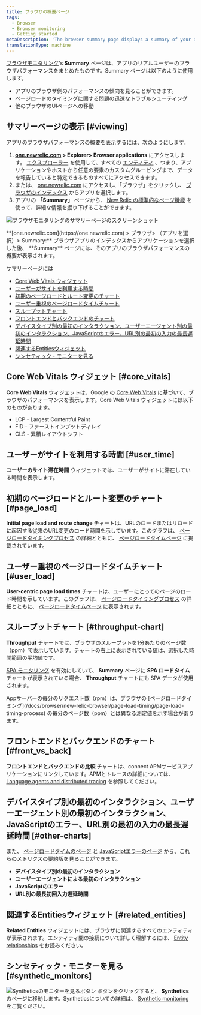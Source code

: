 ```yaml
---
title: ブラウザの概要ページ
tags:
  - Browser
  - Browser monitoring
  - Getting started
metaDescription: 'The browser summary page displays a summary of your app''s browser-side performance, including page load timing, and throughput charts.'
translationType: machine
---
```




[ブラウザモニタリング](/docs/browser/new-relic-browser/getting-started/new-relic-browser)'s **Summary** ページは、アプリのリアルユーザーのブラウザパフォーマンスをまとめたものです。Summary ページは以下のように使用します。

* アプリのブラウザ側のパフォーマンスの傾向を見ることができます。
* ページロードのタイミングに関する問題の迅速なトラブルシューティング
* 他のブラウザのUIページへの移動

## サマリーページの表示 [#viewing]

アプリのブラウザパフォーマンスの概要を表示するには、次のようにします。

1. **[one.newrelic.com](https://one.newrelic.com) > Explorer> Browser applications** にアクセスします。 [エクスプローラー](/docs/new-relic-one/use-new-relic-one/core-concepts/new-relic-explorer-view-performance-across-apps-services-hosts/) を使用して、すべての [エンティティ](/docs/new-relic-one/use-new-relic-one/core-concepts/what-entity-new-relic/) 、つまり、アプリケーションやホストから任意の要素のカスタムグルーピングまで、データを報告していると特定できるものすべてにアクセスできます。
2. または、 [one.newrelic.com](https://one.newrelic.com) にアクセスし、「ブラウザ」をクリックし、 [ブラウザのインデックス](/docs/browser/new-relic-browser/getting-started/browser-apps-index) からアプリを選択します。
3. アプリの **「Summary」** ページから、 [New Relic の標準的なページ機能](/docs/data-analysis/user-interface-functions/view-your-data/standard-page-functions) を使って、詳細な情報を掘り下げることができます。

<img
  title="ブラウザモニタリングのサマリーページのスクリーンショット"
  alt="ブラウザモニタリングのサマリーページのスクリーンショット"
  src={browserSummaryPage}
/>

<figcaption>
  **[one.newrelic.com](https://one.newrelic.com) > ブラウザ> （アプリを選択）> Summary:** ブラウザアプリのインデックスからアプリケーションを選択した後、 **Summary** ページには、そのアプリのブラウザパフォーマンスの概要が表示されます。
</figcaption>

サマリーページには

* [Core Web Vitals ウィジェット](#core_vitals)
* [ユーザーがサイトを利用する時間](#user_time)
* [初期のページロードとルート変更のチャート](#page_load)
* [ユーザー重視のページロードタイムチャート](#user_load)
* [スループットチャート](#throughput-chart)
* [フロントエンドとバックエンドのチャート](#front_vs_back)
* [デバイスタイプ別の最初のインタラクション、ユーザーエージェント別の最初のインタラクション、JavaScriptのエラー、URL別の最初の入力の最長遅延時間](#other-charts)
* [関連するEntitiesウィジェット](#related_entities)
* [シンセティック・モニターを見る](#synthetic_monitors)

## Core Web Vitals ウィジェット [#core_vitals]

**Core Web Vitals** ウィジェットは、Google の [Core Web Vitals](/docs/browser/new-relic-browser/page-load-timing-resources/pageviewtiming-async-or-dynamic-page-details) に基づいて、ブラウザのパフォーマンスを表示します。Core Web Vitals ウィジェットには以下のものがあります。

* LCP - Largest Contentful Paint
* FID - ファーストインプットディレイ
* CLS - 累積レイアウトシフト

## ユーザーがサイトを利用する時間 [#user_time]

**ユーザーのサイト滞在時間** ウィジェットでは、ユーザーがサイトに滞在している時間を表示します。

## 初期のページロードとルート変更のチャート [#page_load]

**Initial page load and route change** チャートは、URLのロードまたはリロードに起因する従来のURL変更のロード時間を示しています。このグラフは、 [ページロードタイミングプロセス](/docs/browser/new-relic-browser/page-load-timing-resources/page-load-timing-process) の詳細とともに、 [ページロードタイムページ](/docs/browser/new-relic-browser/dashboard-details/page-views-dashboard) に掲載されています。

## ユーザー重視のページロードタイムチャート [#user_load]

**User-centric page load times** チャートは、ユーザーにとってのページのロード時間を示しています。このグラフは、 [ページロードタイミングプロセス](/docs/browser/new-relic-browser/page-load-timing-resources/page-load-timing-process) の詳細とともに、 [ページロードタイムページ](/docs/browser/new-relic-browser/dashboard-details/page-views-dashboard) に表示されます。

## スループットチャート [#throughput-chart]

**Throughput** チャートでは、ブラウザのスループットを1分あたりのページ数（ppm）で表示しています。チャートの右上に表示されている値は、選択した時間範囲の平均値です。

[SPA モニタリング](/docs/browser/single-page-app-monitoring/get-started/welcome-single-page-app-monitoring) を有効にしていて、 **Summary** ページに **SPA ロードタイム** チャートが表示されている場合、 **Throughput** チャートにも SPA データが使用されます。

<Callout variant="tip">
  Appサーバーの毎分のリクエスト数（rpm）は、ブラウザの [ページロードタイミング](/docs/browser/new-relic-browser/page-load-timing/page-load-timing-process) の毎分のページ数（ppm）とは異なる測定値を示す場合があります。
</Callout>

## フロントエンドとバックエンドのチャート [#front_vs_back]

**フロントエンドとバックエンドの比較** チャートは、connect APMサービスアプリケーションにリンクしています。APMとトレースの詳細については、 [Language agents and distributed tracing](docs/distributed-tracing/enable-configure/language-agents-enable-distributed-tracing) を参照してください。

## デバイスタイプ別の最初のインタラクション、ユーザーエージェント別の最初のインタラクション、JavaScriptのエラー、URL別の最初の入力の最長遅延時間 [#other-charts]

また、 [ページロードタイムのページ](/docs/browser/new-relic-browser/dashboard-details/page-views-dashboard) と [JavaScriptエラーのページ](/docs/browser/new-relic-browser/browser-pro-features/javascript-errors-page-examining-errors-over-time) から、これらのメトリクスの要約版を見ることができます。

* **デバイスタイプ別の最初のインタラクション**
* **ユーザーエージェントによる最初のインタラクション**
* **JavaScriptのエラー**
* **URL別の最長初回入力遅延時間**

## 関連するEntitiesウィジェット [#related_entities]

**Related Entities** ウィジェットには、ブラウザに関連するすべてのエンティティが表示されます。エンティティ間の接続について詳しく理解するには、 [Entity relationships](docs/new-relic-one/use-new-relic-one/core-concepts/what-entity-new-relic/#related-entities) をお読みください。

## シンセティック・モニターを見る [#synthetic_monitors]

<img
  title="合成モニターの表示"
  alt="Syntheticsのモニターを見るボタン"
  src={viewSyntheticMonitors}
/> ボタンをクリックすると、 **Synthetics** のページに移動します。Syntheticsについての詳細は、 [Synthetic monitoring](docs/synthetics) をご覧ください。
